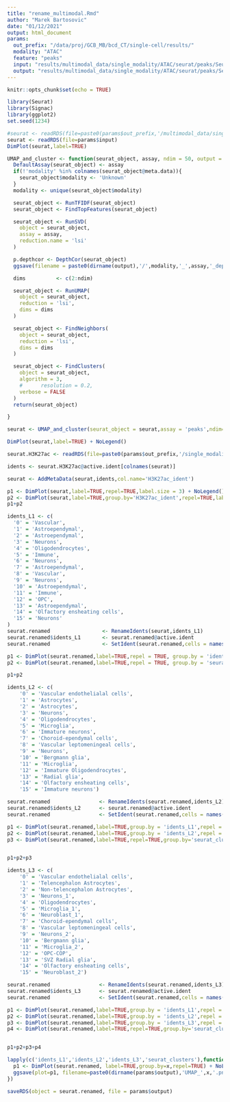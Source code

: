 ```yaml
---
title: "rename_multimodal.Rmd"
author: "Marek Bartosovic"
date: "01/12/2021"
output: html_document
params:
  out_prefix: "/data/proj/GCB_MB/bcd_CT/single-cell/results/"
  modality: "ATAC"
  feature: "peaks"
  input: "results/multimodal_data/single_modality/ATAC/seurat/peaks/Seurat_object_clustered.Rds"
  output: "results/multimodal_data/single_modality/ATAC/seurat/peaks/Seurat_object_clustered_renamed.Rds"
---
```


```r
knitr::opts_chunk$set(echo = TRUE)
```


```r
library(Seurat)
library(Signac)
library(ggplot2)
set.seed(1234)
```

```r
#seurat <- readRDS(file=paste0(params$out_prefix,'/multimodal_data/single_modality/',params$modality,'/seurat/',params$feature,'/Seurat_object_clustered.Rds'))
seurat <- readRDS(file=params$input)
DimPlot(seurat,label=TRUE)
```

```r

UMAP_and_cluster <- function(seurat_object, assay, ndim = 50, output = 'seurat_object.Rds', resolution = 0.8){
  DefaultAssay(seurat_object) <- assay
  if(!'modality' %in% colnames(seurat_object@meta.data)){
    seurat_object$modality <- 'Unknown'
  }
  modality <- unique(seurat_object$modality)

  seurat_object <- RunTFIDF(seurat_object)
  seurat_object <- FindTopFeatures(seurat_object)

  seurat_object <- RunSVD(
    object = seurat_object,
    assay = assay,
    reduction.name = 'lsi'
  )

  p.depthcor <- DepthCor(seurat_object)
  ggsave(filename = paste0(dirname(output),'/',modality,'_',assay,'_depthcor.png'),width=4,height=4)

  dims          <- c(2:ndim)

  seurat_object <- RunUMAP(
    object = seurat_object,
    reduction = 'lsi',
    dims = dims
  )

  seurat_object <- FindNeighbors(
    object = seurat_object,
    reduction = 'lsi',
    dims = dims
  )

  seurat_object <- FindClusters(
    object = seurat_object,
    algorithm = 3,
    #      resolution = 0.2,
    verbose = FALSE
  )
  return(seurat_object)

}

seurat <- UMAP_and_cluster(seurat_object = seurat,assay = 'peaks',ndim=25)

DimPlot(seurat,label=TRUE) + NoLegend()
```


```r
seurat.H3K27ac <- readRDS(file=paste0(params$out_prefix,'/single_modality/','H3K27ac','/seurat/',params$feature,'/Seurat_object_clustered_renamed.Rds'))

idents <- seurat.H3K27ac@active.ident[colnames(seurat)]

seurat <- AddMetaData(seurat,idents,col.name='H3K27ac_ident')

p1 <- DimPlot(seurat,label=TRUE,repel=TRUE,label.size = 3) + NoLegend()
p2 <- DimPlot(seurat,label=TRUE,group.by='H3K27ac_ident',repel=TRUE,label.size = 3) + NoLegend()
p1+p2
```



```r
idents_L1 <- c(
  '0' = 'Vascular',
  '1' = 'Astroependymal',
  '2' = 'Astroependymal',
  '3' = 'Neurons',
  '4' = 'Oligodendrocytes',
  '5' = 'Immune',
  '6' = 'Neurons',
  '7' = 'Astroependymal',
  '8' = 'Vascular',
  '9' = 'Neurons',
  '10' = 'Astroependymal',
  '11' = 'Immune',
  '12' = 'OPC',
  '13' = 'Astroependymal',
  '14' = 'Olfactory ensheating cells',
  '15' = 'Neurons'
)
seurat.renamed                 <- RenameIdents(seurat,idents_L1)
seurat.renamed$idents_L1       <- seurat.renamed@active.ident
seurat.renamed                 <- SetIdent(seurat.renamed,cells = names(seurat.renamed$seurat_clusters), value = seurat.renamed$seurat_clusters)

p1 <- DimPlot(seurat.renamed,label=TRUE,repel = TRUE, group.by = 'idents_L1') + NoLegend()
p2 <- DimPlot(seurat.renamed,label=TRUE,repel = TRUE, group.by = 'seurat_clusters') + NoLegend()

p1+p2
```


```r
idents_L2 <- c(
    '0' = 'Vascular endothelialal cells',
    '1' = 'Astrocytes',
    '2' = 'Astrocytes',
    '3' = 'Neurons',
    '4' = 'Oligodendrocytes',
    '5' = 'Microglia',
    '6' = 'Immature neurons',
    '7' = 'Choroid-ependymal cells',
    '8' = 'Vascular leptomeningeal cells',
    '9' = 'Neurons',
    '10' = 'Bergmann glia',
    '11' = 'Microglia',
    '12' = 'Immature Oligodendrocytes',
    '13' = 'Radial glia',
    '14' = 'Olfactory ensheating cells',
    '15' = 'Immature neurons')

seurat.renamed                <- RenameIdents(seurat.renamed,idents_L2)
seurat.renamed$idents_L2      <- seurat.renamed@active.ident
seurat.renamed                <- SetIdent(seurat.renamed,cells = names(seurat.renamed$seurat_clusters), value = seurat.renamed$seurat_clusters)

p1 <- DimPlot(seurat.renamed,label=TRUE,group.by = 'idents_L1',repel = TRUE) + NoLegend()
p2 <- DimPlot(seurat.renamed,label=TRUE,group.by = 'idents_L2',repel = TRUE) + NoLegend()
p3 <- DimPlot(seurat.renamed,label=TRUE,repel=TRUE,group.by='seurat_clusters',label.size = 2.5) + NoLegend()


p1+p2+p3
```

```r
idents_L3 <- c(
    '0' = 'Vascular endothelialal cells',
    '1' = 'Telencephalon Astrocytes',
    '2' = 'Non-telencephalon Astrocytes',
    '3' = 'Neurons_1',
    '4' = 'Oligodendrocytes',
    '5' = 'Microglia_1',
    '6' = 'Neuroblast_1',
    '7' = 'Choroid-ependymal cells',
    '8' = 'Vascular leptomeningeal cells',
    '9' = 'Neurons_2',
    '10' = 'Bergmann glia',
    '11' = 'Microglia_2',
    '12' = 'OPC-COP',
    '13' = 'SVZ Radial glia',
    '14' = 'Olfactory ensheating cells',
    '15' = 'Neuroblast_2')

seurat.renamed                <- RenameIdents(seurat.renamed,idents_L3)
seurat.renamed$idents_L3      <- seurat.renamed@active.ident
seurat.renamed                <- SetIdent(seurat.renamed,cells = names(seurat.renamed$seurat_clusters), value = seurat.renamed$seurat_clusters)

p1 <- DimPlot(seurat.renamed,label=TRUE,group.by = 'idents_L1',repel = TRUE) + NoLegend()
p2 <- DimPlot(seurat.renamed,label=TRUE,group.by = 'idents_L2',repel = TRUE) + NoLegend()
p3 <- DimPlot(seurat.renamed,label=TRUE,group.by = 'idents_L3',repel = TRUE) + NoLegend()
p4 <- DimPlot(seurat.renamed,label=TRUE,repel=TRUE,group.by='seurat_clusters',label.size = 2.5) + NoLegend()


p1+p2+p3+p4
```


```r
lapply(c('idents_L1','idents_L2','idents_L3','seurat_clusters'),function(x){
  p1 <- DimPlot(seurat.renamed, label=TRUE,group.by=x,repel=TRUE) + NoLegend()
  ggsave(plot=p1, filename=paste0(dirname(params$output),'UMAP_',x,'.png'),width=12,height=12)
})
```


```r
saveRDS(object = seurat.renamed, file = params$output)
```


